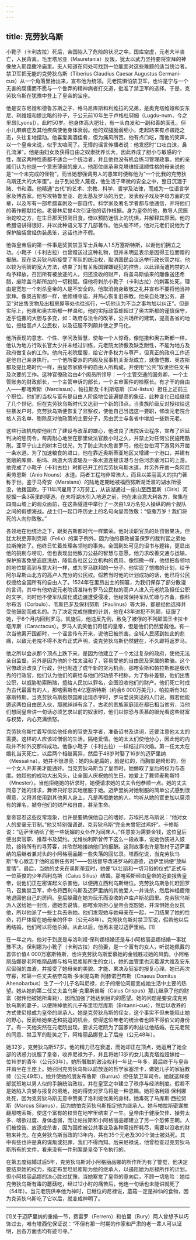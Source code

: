 ```yaml
---
---
---
```

title: 克劳狄乌斯
---




小靴子（卡利古拉）死后，帝国陷入了危险的状况之中。国库空虚，元老大半丧亡，人民背离，毛里塔尼亚（Mauretania）反叛，犹太以武力坚持要将崇拜的神像放入耶路撒冷庙里。无人知道在何处可找到一位能面对这些难题的适当统治者。禁卫军把无能的克劳狄乌斯（Tiberius Claudius Caesar Augustus Germani-cus）从一个角落里抬出来，宣布他为统领。元老院惧怕禁卫军，也许是宁与一个无害的腐儒而不愿与一个鲁莽的精神病者打交道，批准了禁卫军的选择。于是，克劳狄乌斯在犹豫中登上了皇帝的宝座。

他是安东尼娅和德鲁苏斯之子、格马尼库斯和利维拉的兄弟，是奥克塔维娅和安东尼、利维娅和提比略的孙子，于公元前10年生于卢格杜努姆（Lugdu-num，今之里昂[Lyons]），此时50岁。他身体高大肥壮，有一头白发和一副和善的面孔，但小儿麻痹症及其他疾病使他身体衰弱。他的双腿脆弱细小，走起路来有点踉跄之态，头往复地摆动。他喜爱美酒佳肴，但为痛风所苦。他有点口吃，而他的笑声，以一个皇帝来说，似乎太喧闹了。无情的谣言传播者说：他发怒时“口吐白沫，鼻孔流涕”。他是由妇女及获得自由之奴隶抚养长大，因此养成了胆小与敏感的个性，而这两种性质都不适合一个统治者，并且他也没有机会练习管理政事。他的亲戚们认为他是一个意志薄弱的废人。他那位继承奥克塔维娅温顺性格的母亲说他是“一个未完成的怪物”，而当她想强调男人的愚笨时便称他为“一个比我的克劳狄乌斯还大的大笨蛋”。由于到处受人蔑视，他生活于卑微的安全之中，整日沉湎于赌、书和酒。他精通“古代”的艺术、宗教、科学、哲学及法律，而成为一位语言学家及博古家。他写埃特鲁里亚、迦太基及罗马的历史，发表骰子戏及字母方面的文章，以及写有一部希腊喜剧及一部自传。科学家及著名学者都与他通信，并将他们的著作题献给他。老普林尼曾4次引证他的话作根据。身为皇帝的他，教导人民医治蛇咬之方，在生日那天预测日食，借以预防迷信上的忧惧，并解释其原因。他的希腊语讲得很好，并以此种语文写了几部著作。他头脑不坏，他对元老们说他为了保护脑袋曾经伪装愚笨，这话也许不假。

他做皇帝后的第一件事是奖赏禁卫军士兵每人1.5万塞斯特斯，以谢他们拥立之功。小靴子（卡利古拉）也曾赠送过这种礼物，但并未明显表示是因得王位而赠的报酬。现在克劳狄乌斯接受了军队的统治权，取消国民会议选举行政长官之权。他以较为明智的宽大方法，结束了对有关叛国罪嫌疑犯的控告，以此罪而遭拘禁的人均予释放，召回所有被放逐的人，归还没收的财产，将盖乌斯偷来的雕像送还希腊，废除盖乌斯所加的一切税赋。但他将刺杀小靴子（卡利古拉）的刺客处死，理由是宽恕一个刺杀皇帝的人是不安全的。他取消俯身致敬之礼并宣布不要将他当神崇拜。像奥古斯都一样，他修缮寺庙，并热心恢复旧宗教。他亲自处理公务，甚至“对出售货物及出租房屋等处也往巡行，一切他认为不当之事均加以纠正”。但是实际上，他虽和奥古斯都一样温和，他的实际政策却超过了奥古斯都的谨慎保守，近乎恺撒的大胆与多变，如：政府与法令的改革，公共场所的建筑，提高各省的地位，授给高卢人公民权，以及征服不列颠并使之罗马化。

他所表现的意志、个性、学问及智慧，使每一个人惊奇。像恺撒和奥古斯都一样，他认为地方行政长官太少并未经过训练，元老院太骄傲及缺乏耐性，不能为地方及政府做复杂的工作。他向元老院屈服，给它许多权力与尊严，但真正的政府工作还是他自己亲身执行。一个他所委派的内阁及民事机关渐渐成立，就像恺撒、奥古斯都及提比略时代一样，由皇帝家族中的自由人所构成，并使用“公共”奴隶担任文书及次要的工作。这种官僚政治由4个阁员所领导：一个主管交通的国务卿，一个主管账务的财政部长，一个主管申诉的部长，一个主审案件的检察长。有才干的自由人——那喀索斯（Narcissus）、帕拉斯及卡利斯塔斯（Cal-listus）担任上述前三个职位。他们的当权与富有是自由人阶级地位普遍提高的象征，此种变化已经继续了几个世纪，但在克劳狄乌斯时代又达到一个新的顶点。当贵族阶级反对授权给这些暴发户时，克劳狄乌斯便恢复了监察权，使他自己当选这一要职，修改元老院合格人员名单、剔除反对他政策的主要分子，另由武士与各省中增加一些新元老。

这些行政机构使他树立了建设与改革的雄心，他改良了法院诉讼程序，宣布了迟延判决的惩罚令，每周耐心地坐在那里做法官数小时之久，并禁止对任何公民施用酷刑。亚平宁山上的树木已伐光，为了防止洪水危害罗马，他在台伯河下游另外开凿一条水道。为了加速粮食的进口，他在靠近奥斯蒂亚地区又增建一个港口，并建有宽敞的库房、船坞、两道大防波堤及一条水道连接该港与台伯河淤塞河口的上游。他完成了小靴子（卡利古拉）时即已开工的克劳狄乌斯水道，并另外开凿一条阿尼奥劳恩斯（Anio Nouns）水道。两者工程均非常浩大，而且以美丽高大的拱门著称于世。鉴于马奇安（Marsians）的陆地定期地被福西努斯湖泛滥的湖水所侵没，他拨国款，于11年间雇用了3万劳工，从该湖通过一座山至西里斯（Ciris）河挖掘一条3英里的隧道。在未将湖水引入地道之前，他在来自意大利各方，聚集在四周山坡上的观众面前，在这条隧道中举行了一次由1.9万名犯人操纵的两个舰队之间的假想海战。战士们一起口呼历史上的名句向皇帝致敬：“恺撒万岁！我们将死的人向你致敬。”

各领地在他统治之下，跟奥古斯都时代一样繁荣。他对渎职官员的处罚很果决，但犹太税吏菲利克斯（Felix）的案子例外，因为他的暴政被圣保罗的裁判官之弟帕拉斯掩饰了。他终日忙着处理各领地的事务。全国到处可见的诏书与题铭，更显出他的挑剔与唠叨，但也表现出他致力公益的智慧与意愿。他力求改善交通与运输，保护旅客免受盗匪洗劫，降低各社区公立机构的费用。像恺撒一样，他想把各领地的地位提高到与意大利一样，成为罗马联邦的一分子。他实现了恺撒的计划，给予阿尔卑斯山北方的高卢人充分的公民权。假若当时他的计划成功的话，他已将公民权授给全国所有的自由人了。1524年在里昂出土的铜匾，为我们保存了部分散漫的言词，其中有他劝说元老院请准持有罗马公民权的高卢人进入元老院及担任公职的文字。同时他不使军队腐化或边疆遭受侵凌，他经常保持军队忙碌与齐备，像科尔布洛（Corbulo）、韦斯巴芗及保利努斯（Paulinus）等大将，都是经他选择并受他鼓励而成名的。为了决定完成恺撒的计划，他在43年进犯不列颠，征服了她，于6个月内回到罗马。凯旋后，他违反先例，赦免了被俘的不列颠国王卡拉卡塔库斯（Caractacus）。罗马人讥笑他们奇怪的皇帝，但是他们仍然爱戴他。有一次当他离开国都时，一个谣言传布开来，说他已被杀害。全城人民感到如此的悲痛，以致元老院不得不发布正式声明，说克劳狄乌斯仍然健在，不久即将返罗马。

他之所以会从那个顶点上跌下来，是因为他建立了一个太过复杂的政府，使他无法亲自监督，另外是因为他的个性太温和了，容易受他的自由民及家属的欺骗。这个官僚政治改良了行政，但也制造了成千新的贪污机会。那喀索斯和帕拉斯都是极优秀的行政官，他们认为他们的薪给与他们的功绩不相称，为了弥补差额，他们出售公职，以威胁勒索贿赂，擅给人民加以罪名，企图没收他们的财产。他们死亡时成为古代最富有的人，那喀索斯有4亿塞斯特斯（约合6 000万美元），帕拉斯有3亿塞斯特斯。当克劳狄乌斯抱怨国库出现赤字时，罗马爱说笑话的人们说，假若他能邀这两位自由民入伙，那就绰绰有余了。古老的贵族家庭现在都已相当贫穷，当他们想同皇帝讲一句话必须乞求以前的奴隶时，他们以惊恐与羡慕的眼光看这些财富与权势，内心充满愤怒。

克劳狄乌斯忙着写信给他任命的官吏及学者，准备诏书及讲词，还要注意他太太的需要。这样的人应该过僧侣的生活，隔绝爱情。他的太太们使他分心，因此他的内政并不如外交那样成功。他像小靴子（卡利古拉）一样结过四次婚。第一任太太在婚礼当天死亡，以后两个相继离异，然后于48岁时娶了16岁的迈萨里纳（Messalina）。她并不很漂亮：她的头是扁的，脸是红的，而胸部是畸形的，但一个女人并非美才能通奸。当克劳狄乌斯当了皇帝时，她僭取了皇后的权力与态度。她趁他的成功大出风头，让全国人庆祝她的生日。她爱上了舞师麦勒斯特（Mnester）。当他拒绝她的祈求时，她便请求她的丈夫令他恭顺一点。她的丈夫同意了她的请求，舞师只好忠实地屈服于她。迈萨里纳对她制服的简单公式感到很得意，又将其使用到其他男人身上。凡是再拒绝她的人，均听从她的官吏加以莫须有的罪名，褫夺他们的财产和自由，甚至生命。

皇帝容忍这些反常现象，也许是要确保他自己的嗜好。苏埃托尼乌斯说：“他对女人的爱毫无节制。”他又特别强调说，克劳狄乌斯“完全未曾犯过鸡奸”。卡修斯说：“迈萨里纳给了他一些妩媚的女仆作为同床人。”任意妄为需要金钱，这位皇后便出卖官职、推荐书及契约。尤维纳利斯曾传下这么一段故事，说她伪装进入妓院，接待所有的寻芳客，并欣然地接纳他们的报酬。这则故事也许是取材于迈萨里纳的后继者兼对头的小阿格丽品娜一些失落的回忆录。塔西佗说，当克劳狄乌斯“专心致志于他的监察任务时”——包括督导改进罗马的道德，迈萨里纳便“放纵爱情”。最后，当她的丈夫在奥斯蒂亚时，她便“以壮丽和一切习俗的仪式”正式与一位英俊的少年西利乌斯（Caius Silius）结婚。那喀索斯经由皇帝的近妾报告皇帝，说他们正在密谋起义杀害他，以便拥立西利乌斯继位。克劳狄乌斯急忙赶回罗马，召集禁卫军，命令将西利乌斯及迈萨里纳的其他爱人一并诛杀，然后神经疲倦地退回他自己的房间。皇后躲藏在她为玩乐而没收的卢库卢斯花园里。克劳狄乌斯派人送给她一封信，邀她去说情。那喀索斯担心皇帝会宽恕她，并深惧她会反抗他，所以他派了一些士兵去杀她。他们发现她与她母亲在一起，一刀结果了她的性命，将尸体留在她母亲的怀中（公元48年）。克劳狄乌斯对禁卫军说，假若他以后再结婚，他们可以将他杀掉。从此以后，他再未提过迈萨里纳。[1]

在一年之内，他对于到底是与洛利娅·保利娜结婚还是与小阿格丽品娜结婚一事犹豫不决。保利娜为小靴子（卡利古拉）的前妻，是一个富有的女人，听说她佩戴的首饰价值4 000万塞斯特斯，也许克劳狄乌斯爱慕她的金钱胜过她的风韵。小阿格丽品娜是老阿格丽品娜与格马尼库斯所生的女儿，她的血管里也流着渥大维及安东尼倔强的血液，并接受了她母亲的美貌、才能、果决及狂妄的报复心理。她已两次守寡，和第一任丈夫格奈乌斯·多米提乌斯·阿赫诺巴布斯（Cnaeus Domitus Ahenobarbus）生了一个儿子名叫尼禄，此子的继位问题变成她生活中主要的热望。她从她的第二任丈夫盖乌斯·克里斯普斯（Caius Crispus）那儿继承了他的财富（据传他被她所毒毙），因而加强了她达到目的的愿望。她的问题是要变成克劳狄乌斯的妻子，以便除掉他的儿子布里坦尼库斯（Britanni-cus），然后以收养的方式使尼禄成为皇帝的继承人。她是克劳狄乌斯的侄女，这个事实不但未能阻止她的野心，反而给她亲近和挑逗的机会，使得这位年老的统治者也顾不得伯父的身份了。有一天他突然在元老院出现，要求元老院为了国家的利益让他结婚。在元老院的同意、禁卫军的耻笑之下，阿格丽品娜登上了后座（公元48年）。

她32岁，克劳狄乌斯57岁。他的精力已在衰退，而她却正在顶点，她运用了她全部的诱惑力说服了皇帝，收养尼禄为子，并且将她13岁的女儿奥克塔维娅嫁给一位16岁的青年（公元53年）。她所僭取的政治权利一年比一年多，最后终于与皇帝并肩坐在王座上。她召回克劳狄乌斯以前放逐的哲学家塞涅卡，做她儿子的家庭教师（公元49年）。她并使她的朋友布鲁斯（Burrus）担任禁卫军司令。她就这样按部就班地以男人似的手腕统治政权，并在皇室之中建立了秩序与经济制度。假若不是她陷入贪婪与报复的境地，她的得势对罗马将是一种恩赐。她将洛利娅·保利娜处死，因为克劳狄乌斯无意中赞美了洛利娅优美的身材。她毒死了马库斯·西拉努斯（Marcus Silanus），因为她怕克劳狄乌斯指定他为继承人。她与帕拉斯密谋推翻那喀索斯，使这个富有的权贵在地牢里结束了一生。皇帝由于健康欠佳、操劳太多、嗜欲过度、身体虚弱，而让帕拉斯和小阿格丽品娜建立了另一个恐怖王朝。人们被控告、放逐或杀害，因为国库被公共事业及各种竞技所耗尽，需要以没收的财物来补充。在克劳狄乌斯当政的13年内，共有35个元老及300个骑士被处死。其中有些也许是真的谋叛或犯罪，我们不得而知。后来尼禄说，他曾检查过克劳狄乌斯所有的文件，看来没有一件刑案是皇帝下令执行的。

在第五度结婚过后5年，克劳狄乌斯对小阿格丽品娜的所作所为有了警觉，他决定要结束她的权力，指定布里坦尼库斯为他的继承人，以遏阻她为尼禄所作的计划。但小阿格丽品娜的决心胜过犹豫，当她察觉了皇帝的意向后，不顾一切危险：她给克劳狄乌斯有毒的蘑菇吃，经过12小时的痛苦后，他连一句话也未能讲就死了（54年）。当元老院供奉他为神时，已继位的尼禄说，蘑菇一定是神仙的食物，因为克劳狄乌斯吃了它以后，就变成神明了。



* * *



[1]关于迈萨里纳的重婚一节，费雷罗（Ferrero）和伯里（Bury）两人曾想予以巧饰过去，唯有塔西佗保证说：“不但有那一时期的作家和严肃的老一辈人可以证明，且各方面也均有迹可寻。”